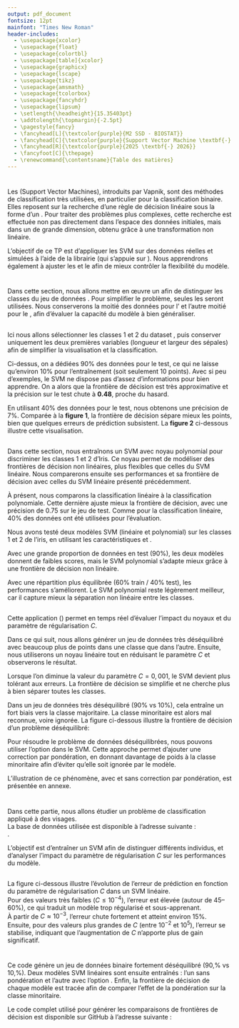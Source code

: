 ```yaml
---
output: pdf_document
fontsize: 12pt
mainfont: "Times New Roman"
header-includes:
  - \usepackage{xcolor}
  - \usepackage{float}
  - \usepackage{colortbl}
  - \usepackage[table]{xcolor}
  - \usepackage{graphicx}
  - \usepackage{lscape}
  - \usepackage{tikz}
  - \usepackage{amsmath}
  - \usepackage{tcolorbox}
  - \usepackage{fancyhdr}
  - \usepackage{lipsum}
  - \setlength{\headheight}{15.35403pt}
  - \addtolength{\topmargin}{-2.5pt}
  - \pagestyle{fancy}
  - \fancyhead[L]{\textcolor{purple}{M2 SSD - BIOSTAT}}
  - \fancyhead[C]{\textcolor{purple}{Support Vector Machine \textbf{-} HAX907X}}
  - \fancyhead[R]{\textcolor{purple}{2025 \textbf{-} 2026}}
  - \fancyfoot[C]{\thepage}
  - \renewcommand{\contentsname}{Table des matières}
---
```


\begin{titlepage}
\definecolor{umcolor}{RGB}{85, 37, 130}

\begin{center}

% Logo en haut
\includegraphics[width=0.3\linewidth]{vis/logo/logo_m.png}\\[1.5cm]

% Université et département
{\Large \textsc{Université de Montpellier}}\\[0.2cm]
{\large Département de Mathématiques Appliquées}\\[1.5cm]

% Encadré du titre
\tcbset{colback=blue!20, colframe=red, width=\textwidth, arc=3mm, boxrule=0.8mm}
\begin{tcolorbox}
    \centering
    {\huge \bfseries TP3 : Support Vector Machine}\\[0.3cm]
    {\large \textit{Apprentissage Statistique — HAX907X}}
\end{tcolorbox}

\vfill

% Auteur
\begin{flushright}
    \textbf{Réalisé par :}\\
    ATTOUMANI Ibrahim
\end{flushright}

\vfill

% Bas de page
\includegraphics[width=0.25\linewidth]{vis/logo/ssd.png}\\[0.3cm]
{\Large Année Universitaire 2025 -- 2026}

\end{center}
\end{titlepage}

\thispagestyle{empty}
\definecolor{navy}{RGB}{11, 11, 69}
\definecolor{picker}{RGB}{235, 153, 30}

\newpage
\thispagestyle{empty}
\tableofcontents
\newpage

# \textcolor{red}{1. Introduction}

Les \textbf{SVM} (Support Vector Machines), introduits par Vapnik, sont des méthodes de classification très utilisées, en particulier pour la classification binaire. Elles reposent sur la recherche d’une règle de décision linéaire sous la forme d’un \textbf{hyperplan séparateur}. Pour traiter des problèmes plus complexes, cette recherche est effectuée non pas directement dans l’espace des données initiales, mais dans un \textbf{espace de caractéristiques} de grande dimension, obtenu grâce à une transformation non linéaire.

L’objectif de ce TP est d’appliquer les SVM sur des données réelles et simulées à l’aide de la librairie \texttt{scikit-learn} (qui s’appuie sur \texttt{libsvm}). Nous apprendrons également à ajuster les \textbf{hyperparamètres} et le \textbf{choix du noyau} afin de mieux contrôler la flexibilité du modèle.
\newpage


# \textcolor{red}{2. Classification sur les donnée Iris}

Dans cette section, nous allons mettre en œuvre un \textbf{SVM linéaire} afin de distinguer les classes \textbf{1 et 2} du jeu de données \textit{iris}. 
Pour simplifier le problème, seules les \textbf{deux premières variables} seront utilisées. 
Nous conserverons la moitié des données pour l'\textbf{apprentissage} et l'autre moitié pour le \textbf{test}, afin d'évaluer la capacité du modèle à bien généraliser.

## \textcolor{blue}{2.1. SVM linéaire : discrimination entre les classes 1 et 2 d’Iris}

Ici nous allons sélectionner les classes 1 et 2 du dataset \textit{iris}, puis conserver uniquement les deux premières variables (longueur et largeur des sépales) afin de simplifier la visualisation et la classification.


\begin{figure}[H]
    \centering
    \includegraphics[width=0.8\textwidth]{vis/classif_90test_10train.png}
    \caption{SVM linéaire avec 90\% des données réservées au test}
    \label{fig:svm_iris_90test_10train}
\end{figure}


Ci-dessus, on a dédiées 90\% des données pour le test, ce qui ne laisse qu'environ 10\% pour l'entraînement (soit seulement 10 points). 
Avec si peu d'exemples, le SVM ne dispose pas d'assez d'informations pour bien apprendre. On a alors que la frontière de décision est très approximative et la précision sur le test chute à **0.48**, proche du hasard.


En utilisant 40\% des données pour le test, nous obtenons une précision de 7\%. Comparée à la **figure 1**, la frontière de décision sépare mieux les points, bien que quelques erreurs de prédiction subsistent. La **figure 2** ci-dessous illustre cette visualisation.


\begin{figure}[H]
    \centering
    \includegraphics[width=0.65\textwidth]{vis/classif_40test_60train.png}
    \caption{SVM linéaire avec 40\% des données réservées au test}
    \label{fig:svm_iris_40test_60train}
\end{figure}


## \textcolor{blue}{2.2. SVM polynomial : discrimination entre les classes 1 et 2 d’Iris}

Dans cette section, nous entraînons un SVM avec noyau polynomial pour discriminer les classes 1 et 2 d’Iris. Ce noyau permet de modéliser des frontières de décision non linéaires, plus flexibles que celles du SVM linéaire.  Nous comparerons ensuite ses performances et sa frontière de décision avec celles du SVM linéaire présenté précédemment.


\begin{figure}[H]
    \centering
    \includegraphics[width=0.65\textwidth]{vis/classif_poly_40test_60train.png}
    \caption{SVM polynomial avec 40\% des données réservées au test}
    \label{fig:svm_poly_iris_40test_60train}
\end{figure}

À présent, nous comparons la classification linéaire à la classification polynomiale. 
Cette dernière ajuste mieux la frontière de décision, avec une précision de 0.75 sur le jeu de test. 
Comme pour la classification linéaire, 40\% des données ont été utilisées pour l’évaluation.

\begin{figure}[H]
    \centering
    \includegraphics[width=0.65\textwidth]{vis/classif_poly_90test_10train.png}
    \caption{SVM polynomial avec 90\% des données réservées au test}
    \label{fig:svm_poly_iris_90test_10train}
\end{figure}

Nous avons testé deux modèles SVM (linéaire et polynomial) sur les classes 1 et 2 de l’iris, en utilisant les caractéristiques \textit{sepal length} et \textit{sepal width}.  

Avec une grande proportion de données en test (90\%), les deux modèles donnent de faibles scores, mais le SVM polynomial s’adapte mieux grâce à une frontière de décision non linéaire.  

Avec une répartition plus équilibrée (60\% train / 40\% test), les performances s’améliorent. Le SVM polynomial reste légèrement meilleur, car il capture mieux la séparation non linéaire entre les classes.  

## \textcolor{blue}{2.3. SVM GUI: données simulées déséquilibré}

Cette application \textcolor{red}{svm\_gui.py}(\textcolor{blue}{https://scikit-learn.org/1.2/auto\_examples/applications/svm\_gui.html}) permet en temps réel d'évaluer l'impact du noyaux et du paramètre de régularisation $C$.

Dans ce qui suit, nous allons générer un jeu de données très déséquilibré avec beaucoup plus de points dans une classe que dans l'autre. Ensuite, nous utiliserons un noyau linéaire tout en réduisant le paramètre $C$ et observerons le résultat.


Lorsque l’on diminue la valeur du paramètre $C=0,001$, le SVM devient plus tolérant aux erreurs. 
La frontière de décision se simplifie et ne cherche plus à bien séparer toutes les classes. 

Dans un jeu de données très déséquilibré (90\% vs 10\%), cela entraîne un fort biais vers la classe majoritaire. 
La classe minoritaire est alors mal reconnue, voire ignorée. La figure ci-dessous illustre la frontière de décision d’un problème déséquilibré:

\begin{figure}[H]
    \centering
    \includegraphics[width=0.9\textwidth]{vis/classif_simul_cpetit.png}
    \caption{SVM linéaire avec $C = 0.001$ sur données déséquilibrées.}
    \label{fig:simule_c_petit}
\end{figure}

Pour résoudre le problème de données déséquilibrées, nous pouvons utiliser l’option \texttt{class\_weight="balanced"} dans le SVM. Cette approche permet d’ajouter une correction par pondération, en donnant davantage de poids à la classe minoritaire afin d’éviter qu’elle soit 
ignorée par le modèle.

L’illustration de ce phénomène, avec et sans correction par pondération, est présentée en annexe.


# \textcolor{red}{3. Classification de visage}

Dans cette partie, nous allons étudier un problème de classification appliqué à des visages.  
La base de données utilisée est disponible à l’adresse suivante :  
\textcolor{blue}{\url{https://github.com/atttoum8643f/tp_svm/tree/main/data/olivetti_visages}}.  

L’objectif est d’entraîner un SVM afin de distinguer différents individus, et d’analyser l’impact du paramètre de régularisation $C$ sur les performances du modèle.  

## \textcolor{blue}{3.1. Évaluation de l’influence du paramètre $C$}

La figure ci-dessous illustre l’évolution de l’erreur de prédiction en fonction du paramètre de régularisation $C$ dans un SVM linéaire.  
Pour des valeurs très faibles ($C \leq 10^{-4}$), l’erreur est élevée (autour de 45--60\%), ce qui traduit un modèle trop régularisé et sous-apprenant.  
À partir de $C \approx 10^{-3}$, l’erreur chute fortement et atteint environ 15\%.  
Ensuite, pour des valeurs plus grandes de $C$ (entre $10^{-2}$ et $10^{5}$), l’erreur se stabilise, indiquant que l’augmentation de $C$ n’apporte plus de gain significatif.

\begin{figure}[H]
    \centering
    \includegraphics[width=0.6\textwidth]{vis/influence_c.png}
    \caption{Influence du paramètre C sur la classification de visages}
    \label{fig:influence_de_c}
\end{figure}


\newpage
# \textcolor{red}{Annexe}

Ce code génère un jeu de données binaire fortement déséquilibré (90\,\% vs 10\,\%). 
Deux modèles SVM linéaires sont ensuite entraînés : l’un sans pondération et l’autre avec l’option \texttt{class\_weight="balanced"}. Enfin, la frontière de décision de chaque modèle 
est tracée afin de comparer l’effet de la pondération sur la classe minoritaire.

Le code complet utilisé pour générer les comparaisons de frontières de décision est disponible sur GitHub à l’adresse suivante : 

\textcolor{blue}{\url{https://github.com/atttoum8643f/tp_svm/blob/main/code_py/corr_ponderation.py}}


\begin{figure}[H]
    \centering
    \includegraphics[width=0.75\textwidth]{vis/pond.png}
    \caption{Frontière de décision d’un SVM linéaire avec et sans correction par pondération}
    \label{fig:avec_sans_pondération}
\end{figure}

\begin{thebibliography}{9}

\bibitem{scikit-learn}
scikit-learn developers.  
\textit{Support Vector Machines — scikit-learn documentation}.  
\url{http://scikit-learn.org/stable/modules/svm.html}.  
Consulté le 24 septembre 2025.

\bibitem{wiki-en}
Wikipedia.  
\textit{Support vector machine}.  
\url{http://en.wikipedia.org/wiki/Support_vector_machine}.  
Consulté le 24 septembre 2025.

\bibitem{wiki-fr}
Wikipédia.  
\textit{Machine à vecteurs de support}.  
\url{http://fr.wikipedia.org/wiki/Machine_%C3%A0_vecteurs_de_support}.  
Consulté le 24 septembre 2025.

\end{thebibliography}